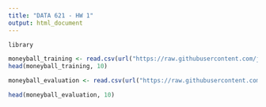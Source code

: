 ---
title: "DATA 621 - HW 1"
output: html_document
---

```{r}
library 

moneyball_training <- read.csv(url("https://raw.githubusercontent.com/johnsuh23/DATA-621/master/moneyball-training-data.csv"), header =TRUE)
head(moneyball_training, 10)

moneyball_evaluation <- read.csv(url("https://raw.githubusercontent.com/johnsuh23/DATA-621/master/moneyball-evaluation-data.csv"), header =TRUE)

head(moneyball_evaluation, 10)
```

